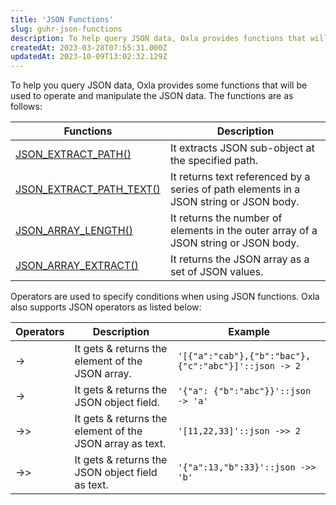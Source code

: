 ```yaml
---
title: 'JSON Functions'
slug: guhr-json-functions
description: To help query JSON data, Oxla provides functions that will be used to operate and manipulate the JSON data. Learn the different functions and more here.
createdAt: 2023-03-28T07:55:31.000Z
updatedAt: 2023-10-09T13:02:32.129Z
---
```


To help you query JSON data, Oxla provides some functions that will be used to operate and manipulate the JSON data. The functions are as follows:

| **Functions**                                                                                    | **Description**                                                                        |
| ------------------------------------------------------------------------------------------------ | -------------------------------------------------------------------------------------- |
| [JSON\_EXTRACT\_PATH()](https://docs.oxla.com/jsonextractpath)[﻿](https://docs.oxla.com/length)﻿ | It extracts JSON sub-object at the specified path.                                     |
| [JSON\_EXTRACT\_PATH\_TEXT()](https://docs.oxla.com/jsonextractpathtext)                         | It returns text referenced by a series of path elements in a JSON string or JSON body. |
| [JSON\_ARRAY\_LENGTH()](https://docs.oxla.com/jsonarraylength)                                   | It returns the number of elements in the outer array of a JSON string or JSON body.    |
| [JSON\_ARRAY\_EXTRACT()](https://docs.oxla.com/jsonarrayextract)                                 | It returns the JSON array as a set of JSON values.                                     |

Operators are used to specify conditions when using JSON functions. Oxla also supports JSON operators as listed below:

| **Operators** | **Description**                                          | **Example**                                          |
| ------------- | -------------------------------------------------------- | ---------------------------------------------------- |
| ->            | It gets & returns the element of the JSON array.         | `'[{"a":"cab"},{"b":"bac"},{"c":"abc"}]'::json -> 2` |
| ->            | It gets & returns the JSON object field.                 | `'{"a": {"b":"abc"}}'::json -> 'a'`                  |
| ->>           | It gets & returns the element of the JSON array as text. | `'[11,22,33]'::json ->> 2`                           |
| ->>           | It gets & returns the JSON object field as text.         | `'{"a":13,"b":33}'::json ->> 'b'`                    |

